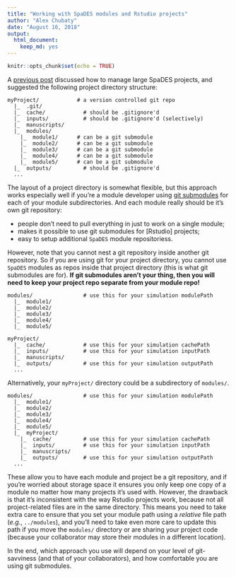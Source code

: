 ```yaml
---
title: "Working with SpaDES modules and Rstudio projects"
author: "Alex Chubaty"
date: "August 16, 2018"
output: 
  html_document: 
    keep_md: yes
---
```


```r
knitr::opts_chunk$set(echo = TRUE)
```

A [previous post](2018-04-18-managing-large-spades-projects) discussed how to manage large SpaDES projects, and suggested the following project directory structure:

```
myProject/            # a version controlled git repo
  |_  .git/
  |_  cache/            # should be .gitignore'd
  |_  inputs/           # should be .gitignore'd (selectively)
  |_  manuscripts/
  |_  modules/
    |_  module1/      # can be a git submodule
    |_  module2/      # can be a git submodule
    |_  module3/      # can be a git submodule
    |_  module4/      # can be a git submodule
    |_  module5/      # can be a git submodule
  |_  outputs/          # should be .gitignore'd
  ...
```

The layout of a project directory is somewhat flexible, but this approach works especially well if you're a module developer using [git submodules](https://git-scm.com/book/en/v2/Git-Tools-Submodules) for each of your module subdirectories.
And each module really should be it's own git repository:

- people don't need to pull everything in just to work on a single module;
- makes it possible to use git submodules for [Rstudio] projects;
- easy to setup additional `SpaDES` module repositoriess.

However, note that you cannot nest a git repository inside another git repository.
So if you are using git for your project directory, you cannot use `SpaDES` modules as repos inside that project directory (this is what git submodules are for).
**If git submodules aren’t your thing, then you will need to keep your project repo separate from your module repo!**

```
modules/                # use this for your simulation modulePath
  |_  module1/
  |_  module2/
  |_  module3/
  |_  module4/
  |_  module5/

myProject/
  |_  cache/            # use this for your simulation cachePath
  |_  inputs/           # use this for your simulation inputPath
  |_  manuscripts/
  |_  outputs/          # use this for your simulation outputPath
  ...
```

Alternatively, your `myProject/` directory could be a subdirectory of `modules/`.

```
modules/                # use this for your simulation modulePath
  |_  module1/
  |_  module2/
  |_  module3/
  |_  module4/
  |_  module5/
  |_  myProject/
    |_  cache/          # use this for your simulation cachePath
    |_  inputs/         # use this for your simulation inputPath
    |_  manuscripts/
    |_  outputs/        # use this for your simulation outputPath
  ...
```

These allow you to have each module and project be a git repository, and if you're worried about storage space it ensures you only keep one copy of a module no matter how many projects it's used with.
However, the drawback is that it's inconsistent with the way Rstudio projects work, because not all project-related files are in the same directory.
This means you need to take extra care to ensure that you set your module path using a *relative* file path (*e.g.*, `../modules`), and you'll need to take even more care to update this path if you move the `modules/` directory or are sharing your project code (because your collaborator may store their modules in a different location).

In the end, which approach you use will depend on your level of git-savviness (and that of your collaborators), and how comfortable you are using git submodules.
